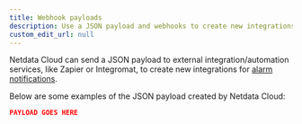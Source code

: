 ```yaml
---
title: Webhook payloads
description: Use a JSON payload and webhooks to create new integrations with Netdata Cloud and send alarm notifications to dozens of services.
custom_edit_url: null
---
```


Netdata Cloud can send a JSON payload to external integration/automation services, like Zapier or Integromat, to create
new integrations for [alarm notifications](/docs/cloud/monitor/notifications).

Below are some examples of the JSON payload created by Netdata Cloud:

```json
PAYLOAD GOES HERE
```
